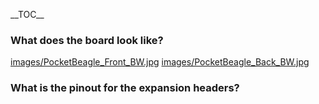 __TOC__
===What does the board look like?===
[[images/PocketBeagle_Front_BW.jpg]]
[[images/PocketBeagle_Back_BW.jpg]]

===What is the pinout for the expansion headers?===
